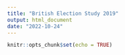 ```yaml
---
title: "British Election Study 2019"
output: html_document
date: "2022-10-24"
---
```


```r
knitr::opts_chunk$set(echo = TRUE)
```

